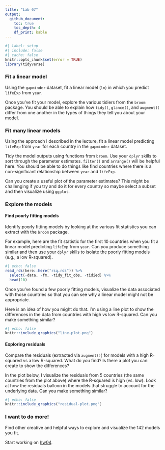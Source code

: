 ```yaml
---
title: "Lab 07"
output:
  github_document:
    toc: true
    toc_depth: 4
    df_print: kable
---
```


```r
#| label: setup
#| include: false
#| cache: false
knitr::opts_chunk$set(error = TRUE)
library(tidyverse)
```

### Fit a linear model

Using the `gapminder` dataset, fit a linear model (`lm`) in which you predict `lifeExp` from `year`. 

Once you've fit your model, explore the various tidiers from the `broom` package. You should be able to explain how  `tidy()`, `glance()`, and `augment()` differ from one another in the types of things they tell you about your model.  

### Fit many linear models

Using the approach I described in the lecture, fit a linear model predicting `lifeExp` from `year` for each country in the `gapminder` dataset.

Tidy the model outputs using functions from `broom`. Use your `dplyr` skills to sort through the parameter estimates. `filter()` and `arrange()` will be helpful here. You should be able to do things like find countries where there is a non-significant relationship between `year` and `lifeExp`.

Can you create a useful plot of the parameter estimates? This might be challenging if you try and do it for every country so maybe select a subset and then visualize using `ggplot`. 

### Explore the models

#### Find poorly fitting models

Identify poorly fitting models by looking at the various fit statistics you can extract with the `broom` package. 

For example, here are the fit statistic for the first 10 countries when you fit a linear model predicting `lifeExp` from `year`. Can you produce something similar and then use your `dplyr` skills to isolate the poorly fitting models (e.g., a low R-squared).  

```r
#| echo: false
read_rds(here::here("rsq.rds")) %>% 
  select(-data, -fm, -tidy_fit_obs, -tidied) %>% 
  head(10) 
```

Once you've found a few poorly fitting models, visualize the data associated with those countries so that you can see why a linear model might not be appropriate. 

Here is an idea of how you might do that. I'm using a line plot to show the differences in the data from countries with high vs low R-squared. Can you make something similar?

```r
#| echo: false
knitr::include_graphics("line-plot.png")
```

#### Exploring residuals

Compare the residuals (extracted via `augment()`) for models with a high R-squared vs a low R-squared. What do you find? Is there a plot you can create to show the differences?

In the plot below, I visualize the residuals from 5 countries (the same countries from the plot above) where the R-squared is high (vs. low). Look at how the residuals balloon in the models that struggle to account for the underlying data. Can you make something similar? 

```r
#| echo: false
knitr::include_graphics("residual-plot.png")
```

### I want to do more!

Find other creative and helpful ways to explore and visualize the 142 models you fit. 

Start working on [hw04](hw04.md).

